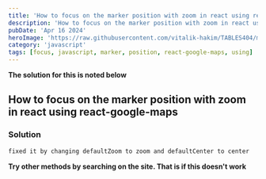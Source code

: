```yaml
---
title: 'How to focus on the marker position with zoom in react using react-google-maps'
description: 'How to focus on the marker position with zoom in react using react-google-maps'
pubDate: 'Apr 16 2024'
heroImage: 'https://raw.githubusercontent.com/vitalik-hakim/TABLES404/main/error_b/JavaScript.png'
category: 'javascript'
tags: [focus, javascript, marker, position, react-google-maps, using]
---
```


**The solution for this is noted below**

## How to focus on the marker position with zoom in react using react-google-maps

### Solution

```javascript
fixed it by changing defaultZoom to zoom and defaultCenter to center
```

**Try other methods by searching on the site. That is if this doesn't work**
